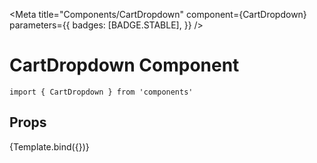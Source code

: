 
<Meta
  title="Components/CartDropdown"
  component={CartDropdown}
  parameters={{
    badges: [BADGE.STABLE],
  }}
/>


# CartDropdown Component

```
import { CartDropdown } from 'components'
```

## Props

<ArgsTable of={CartDropdown} />

<Canvas>
  <Story
    name="Default"
    args={{
      items: cartArr,
    }}
  >
    {Template.bind({})}
  </Story>
</Canvas>
